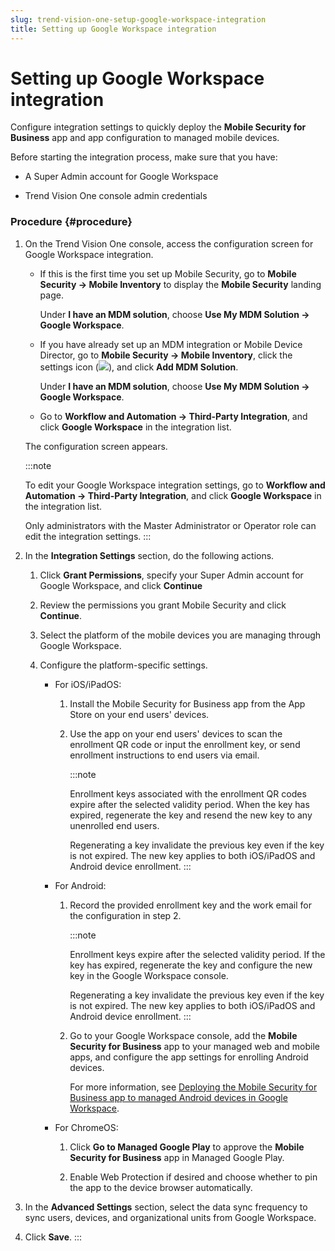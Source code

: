 ```yaml
---
slug: trend-vision-one-setup-google-workspace-integration
title: Setting up Google Workspace integration
---
```

# Setting up Google Workspace integration

Configure integration settings to quickly deploy the **Mobile Security for Business** app and app configuration to managed mobile devices.

Before starting the integration process, make sure that you have:

- A Super Admin account for Google Workspace

- Trend Vision One console admin credentials

### Procedure {#procedure}

1.  On the Trend Vision One console, access the configuration screen for Google Workspace integration.

    - If this is the first time you set up Mobile Security, go to **Mobile Security → Mobile Inventory** to display the **Mobile Security** landing page.

      Under **I have an MDM solution**, choose **Use My MDM Solution → Google Workspace**.

    - If you have already set up an MDM integration or Mobile Device Director, go to **Mobile Security → Mobile Inventory**, click the settings icon (![](/images/integrationSettings=20250121101015.webp)), and click **Add MDM Solution**.

      Under **I have an MDM solution**, choose **Use My MDM Solution → Google Workspace**.

    - Go to **Workflow and Automation → Third-Party Integration**, and click **Google Workspace** in the integration list.

    The configuration screen appears.

    :::note

    To edit your Google Workspace integration settings, go to **Workflow and Automation → Third-Party Integration**, and click **Google Workspace** in the integration list.

    Only administrators with the Master Administrator or Operator role can edit the integration settings.
    :::

2.  In the **Integration Settings** section, do the following actions.

    1.  Click **Grant Permissions**, specify your Super Admin account for Google Workspace, and click **Continue**

    2.  Review the permissions you grant Mobile Security and click **Continue**.

    3.  Select the platform of the mobile devices you are managing through Google Workspace.

    4.  Configure the platform-specific settings.

        - For iOS/iPadOS:

          1.  Install the Mobile Security for Business app from the App Store on your end users' devices.

          2.  Use the app on your end users' devices to scan the enrollment QR code or input the enrollment key, or send enrollment instructions to end users via email.

              :::note

              Enrollment keys associated with the enrollment QR codes expire after the selected validity period. When the key has expired, regenerate the key and resend the new key to any unenrolled end users.

              Regenerating a key invalidate the previous key even if the key is not expired. The new key applies to both iOS/iPadOS and Android device enrollment.
              :::

        - For Android:

          1.  Record the provided enrollment key and the work email for the configuration in step 2.

              :::note

              Enrollment keys expire after the selected validity period. If the key has expired, regenerate the key and configure the new key in the Google Workspace console.

              Regenerating a key invalidate the previous key even if the key is not expired. The new key applies to both iOS/iPadOS and Android device enrollment.
              :::

          2.  Go to your Google Workspace console, add the **Mobile Security for Business** app to your managed web and mobile apps, and configure the app settings for enrolling Android devices.

              For more information, see [Deploying the Mobile Security for Business app to managed Android devices in Google Workspace](deploy-android-google-workspace.mdx).

        - For ChromeOS:

          1.  Click **Go to Managed Google Play** to approve the **Mobile Security for Business** app in Managed Google Play.

          2.  Enable Web Protection if desired and choose whether to pin the app to the device browser automatically.

3.  In the **Advanced Settings** section, select the data sync frequency to sync users, devices, and organizational units from Google Workspace.

4.  Click **Save**.
:::
